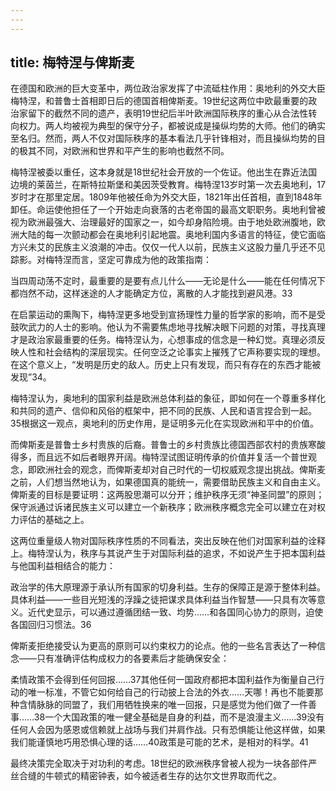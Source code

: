 ```yaml
---
---
---
```

title: 梅特涅与俾斯麦
---



在德国和欧洲的巨大变革中，两位政治家发挥了中流砥柱作用：奥地利的外交大臣梅特涅，和普鲁士首相即日后的德国首相俾斯麦。19世纪这两位中欧最重要的政治家留下的截然不同的遗产，表明19世纪后半叶欧洲国际秩序的重心从合法性转向权力。两人均被视为典型的保守分子，都被说成是操纵均势的大师。他们的确实至名归。然而，两人不仅对国际秩序的基本看法几乎针锋相对，而且操纵均势的目的极其不同，对欧洲和世界和平产生的影响也截然不同。

梅特涅被委以重任，这本身就是18世纪社会开放的一个佐证。他出生在靠近法国边境的莱茵兰，在斯特拉斯堡和美因茨受教育。梅特涅13岁时第一次去奥地利，17岁时才在那里定居。1809年他被任命为外交大臣，1821年出任首相，直到1848年卸任。命运使他担任了一个开始走向衰落的古老帝国的最高文职职务。奥地利曾被视为欧洲最强大、治理最好的国家之一，如今却身陷险境。由于地处欧洲腹地，欧洲大陆的每一次颤动都会在奥地利引起地震。奥地利国内多语言的特征，使它面临方兴未艾的民族主义浪潮的冲击。仅仅一代人以前，民族主义这股力量几乎还不见踪影。对梅特涅而言，坚定可靠成为他的政策指南：

当四周动荡不定时，最重要的是要有点儿什么——无论是什么——能在任何情况下都岿然不动，这样迷途的人才能确定方位，离散的人才能找到避风港。33

在启蒙运动的熏陶下，梅特涅更多地受到宣扬理性力量的哲学家的影响，而不是受鼓吹武力的人士的影响。他认为不需要焦虑地寻找解决眼下问题的对策，寻找真理才是政治家最重要的任务。梅特涅认为，心想事成的信念是一种幻觉。真理必须反映人性和社会结构的深层现实。任何空泛之论事实上摧残了它声称要实现的理想。在这个意义上，“发明是历史的敌人。历史上只有发现，而只有存在的东西才能被发现”34。

梅特涅认为，奥地利的国家利益是欧洲总体利益的象征，即如何在一个尊重多样化和共同的遗产、信仰和风俗的框架中，把不同的民族、人民和语言捏合到一起。35根据这一观点，奥地利的历史作用，是证明多元化在实现欧洲和平中的价值。

而俾斯麦是普鲁士乡村贵族的后裔。普鲁士的乡村贵族比德国西部农村的贵族寒酸得多，而且远不如后者眼界开阔。梅特涅试图证明传承的价值并复活一个普世观念，即欧洲社会的观念，而俾斯麦却对自己时代的一切权威观念提出挑战。俾斯麦之前，人们想当然地认为，如果德国真的能统一，需要借助民族主义和自由主义。俾斯麦的目标是要证明：这两股思潮可以分开；维护秩序无须“神圣同盟”的原则；保守派通过诉诸民族主义可以建立一个新秩序；欧洲秩序概念完全可以建立在对权力评估的基础之上。

这两位重量级人物对国际秩序性质的不同看法，突出反映在他们对国家利益的诠释上。梅特涅认为，秩序与其说产生于对国际利益的追求，不如说产生于把本国利益与他国利益相结合的能力：

政治学的伟大原理源于承认所有国家的切身利益。生存的保障正是源于整体利益。具体利益——一些目光短浅的浮躁之徒把谋求具体利益当作智慧——只具有次等意义。近代史显示，可以通过遵循团结一致、均势……和各国同心协力的原则，迫使各国回归习惯法。36

俾斯麦拒绝接受认为更高的原则可以约束权力的论点。他的一些名言表达了一种信念——只有准确评估构成权力的各要素后才能确保安全：

柔情政策不会得到任何回报……37其他任何一国政府都把本国利益作为衡量自己行动的唯一标准，不管它如何给自己的行动披上合法的外衣……天哪！再也不能要那种含情脉脉的同盟了，我们用牺牲换来的唯一回报，只是感觉为他们做了一件善事……38一个大国政策的唯一健全基础是自身的利益，而不是浪漫主义……39没有任何人会因为感恩或信赖就上战场与我们并肩作战。只有恐惧能让他这样做，如果我们能谨慎地巧用恐惧心理的话……40政策是可能的艺术，是相对的科学。41

最终决策完全取决于对功利的考虑。18世纪的欧洲秩序曾被人视为一块各部件严丝合缝的牛顿式的精密钟表，如今被适者生存的达尔文世界取而代之。